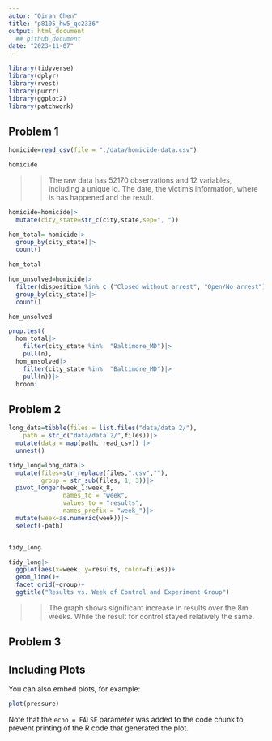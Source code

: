 ```yaml
---
autor: "Qiran Chen"
title: "p8105_hw5_qc2336"
output: html_document
  ## github_document
date: "2023-11-07"
---
```

```r
library(tidyverse)
library(dplyr)
library(rvest)
library(purrr)
library(ggplot2)
library(patchwork)
```

## Problem 1
```r
homicide=read_csv(file = "./data/homicide-data.csv")

homicide
```
>> The raw data has 52170 observations and 12 variables, including a unique id. The date, the victim's information, where is has happened and the result.

```r
homicide=homicide|>
  mutate(city_state=str_c(city,state,sep=", "))

hom_total= homicide|>
  group_by(city_state)|>
  count()
  
hom_total
```
```r
hom_unsolved=homicide|>
  filter(disposition %in% c ("Closed without arrest", "Open/No arrest"))|>
  group_by(city_state)|>
  count()

hom_unsolved
```
```r
prop.test(
  hom_total|>
    filter(city_state %in%  "Baltimore_MD")|>
    pull(n),
  hom_unsolved|>
    filter(city_state %in%  "Baltimore_MD")|>
    pull(n))|>
  broom:
```


## Problem 2

```r
long_data=tibble(files = list.files("data/data 2/"),
    path = str_c("data/data 2/",files))|>
  mutate(data = map(path, read_csv)) |>
  unnest()
```
```r
tidy_long=long_data|>
  mutate(files=str_replace(files,".csv",""),
         group = str_sub(files, 1, 3))|>
  pivot_longer(week_1:week_8,
               names_to = "week",
               values_to = "results",
               names_prefix = "week_")|>
  mutate(week=as.numeric(week))|>
  select(-path)


tidy_long
```
```r
tidy_long|>
  ggplot(aes(x=week, y=results, color=files))+
  geom_line()+
  facet_grid(~group)+
  ggtitle("Results vs. Week of Control and Experiment Group")

```
>> The graph shows significant increase in results over the 8m weeks. While the result for control stayed relatively the same.

## Problem 3





## Including Plots

You can also embed plots, for example:

```r
plot(pressure)
```

Note that the `echo = FALSE` parameter was added to the code chunk to prevent printing of the R code that generated the plot.
